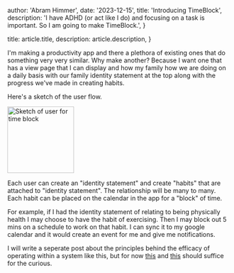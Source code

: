 
  author: 'Abram Himmer',
  date: '2023-12-15',
  title: 'Introducing TimeBlock',
  description:
    'I have ADHD (or act like I do) and focusing on a task is important. So I am going to make TimeBlock.',
}

  title: article.title,
  description: article.description,
}


I'm making a productivity app and there a plethora of existing ones that do something very very similar. Why make another? Because I want one that has a view page that I can display and how my family how we are doing on a daily basis with our family identity statement at the top along with the progress we've made in creating habits. 

Here's a sketch of the user flow.

<Image src={userFlow} alt="Sketch of user for time block" height="150px" />

Each user can create an "identity statement" and create "habits" that are attached to "identity statement". The relationship will be many to many. Each habit can be placed on the calendar in the app for a "block" of time. 

For example, if I had the identity statement of relating to being physically health I may choose to have the habit of exercising. Then I may block out 5 mins on a schedule to work on that habit. I can sync it to my google calendar and it would create an event for me and give me notifications.

I will write a seperate post about the principles behind the efficacy of operating within a system like this, but for now [this](https://jamesclear.com/goals-systems) and [this](chrome-extension://efaidnbmnnnibpcajpcglclefindmkaj/https://jamesclear.com/wp-content/uploads/2016/05/CU-Identity-Based-Habits.pdf?__s=hv9sbg1yvq8u2epp4jmo#:~:text=The%20interior%20of%20behavior%20change,easier%20to%20change%20your%20actions.) should suffice for the curious. 